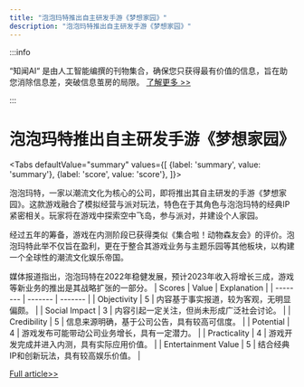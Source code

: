 ```yaml
---
title: "泡泡玛特推出自主研发手游《梦想家园》"
description: "泡泡玛特推出自主研发手游《梦想家园》"
---
```



:::info

“知闻AI“ 是由人工智能编撰的刊物集合，确保您只获得最有价值的信息，旨在助您消除信息差，突破信息茧房的局限。  [了解更多 >>](/)

:::

# 泡泡玛特推出自主研发手游《梦想家园》


<Tabs
	defaultValue="summary"
	values={[
	{label: 'summary', value: 'summary'},
	{label: 'score', value: 'score'},
]}>
<TabItem value="summary">


泡泡玛特，一家以潮流文化为核心的公司，即将推出其自主研发的手游《梦想家园》。这款游戏融合了模拟经营与派对玩法，特色在于其角色与泡泡玛特的经典IP紧密相关。玩家将在游戏中探索空中飞岛，参与派对，并建设个人家园。

经过五年的筹备，游戏在内测阶段已获得类似《集合啦！动物森友会》的评价。泡泡玛特此举不仅旨在盈利，更在于整合其游戏业务与主题乐园等其他板块，以构建一个全球性的潮流文化娱乐帝国。

媒体报道指出，泡泡玛特在2022年稳健发展，预计2023年收入将增长三成，游戏等新业务的推出是其战略扩张的一部分。
</TabItem>
<TabItem value="score">
	| Scores     | Value   | Explanation |
	| -------- | ------- | ------- |
	| Objectivity  | 5    | 内容基于事实报道，较为客观，无明显偏颇。    |
	| Social Impact | 3     | 内容引起一定关注，但尚未形成广泛社会讨论。    |
	| Credibility    | 5    | 信息来源明确，基于公司公告，具有较高可信度。    |
	| Potential    | 4    | 游戏发布可能带动公司业务增长，具有一定潜力。    |
	| Practicality    | 4    | 游戏开发完成并进入内测，具有实际应用价值。    |
	| Entertainment Value    | 5    | 结合经典IP和创新玩法，具有较高娱乐价值。    |
</TabItem>
</Tabs>

[Full article>>](https://readhub.cn/topic/8a8VVMvwZ3A)
